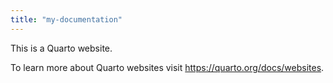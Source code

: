 ```yaml
---
title: "my-documentation"
---
```


This is a Quarto website.

To learn more about Quarto websites visit <https://quarto.org/docs/websites>.
